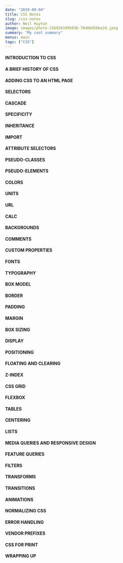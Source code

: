 ```yaml
---
date: "2019-09-04"
title: CSS Notes
slug: /css-notes
author: Neil Huyton
image: images/photo-1569261995036-70d0dd50be24.jpeg
summary: "My cool summary"
menus: main
tags: ["CSS"]
---
```


#### INTRODUCTION TO CSS

#### A BRIEF HISTORY OF CSS

#### ADDING CSS TO AN HTML PAGE

#### SELECTORS

#### CASCADE

#### SPECIFICITY

#### INHERITANCE

#### IMPORT

#### ATTRIBUTE SELECTORS

#### PSEUDO-CLASSES

#### PSEUDO-ELEMENTS

#### COLORS

#### UNITS

#### URL

#### CALC

#### BACKGROUNDS

#### COMMENTS

#### CUSTOM PROPERTIES

#### FONTS

#### TYPOGRAPHY

#### BOX MODEL

#### BORDER

#### PADDING

#### MARGIN

#### BOX SIZING

#### DISPLAY

#### POSITIONING

#### FLOATING AND CLEARING

#### Z-INDEX

#### CSS GRID

#### FLEXBOX

#### TABLES

#### CENTERING

#### LISTS

#### MEDIA QUERIES AND RESPONSIVE DESIGN

#### FEATURE QUERIES

#### FILTERS

#### TRANSFORMS

#### TRANSITIONS

#### ANIMATIONS

#### NORMALIZING CSS

#### ERROR HANDLING

#### VENDOR PREFIXES

#### CSS FOR PRINT

#### WRAPPING UP
